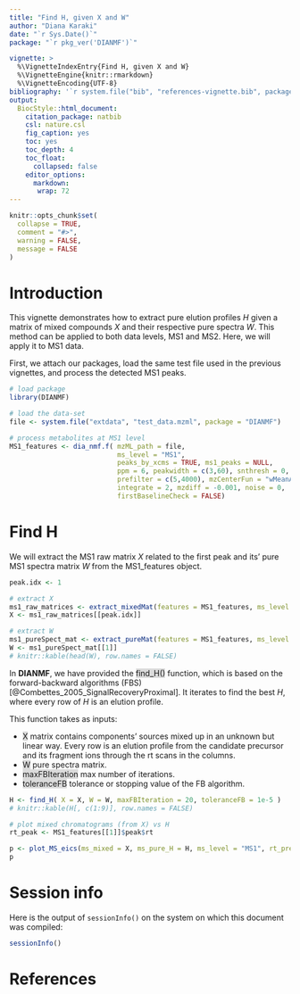 ```yaml
---
title: "Find H, given X and W"
author: "Diana Karaki"
date: "`r Sys.Date()`"
package: "`r pkg_ver('DIANMF')`"

vignette: >
  %\VignetteIndexEntry{Find H, given X and W}
  %\VignetteEngine{knitr::rmarkdown}
  %\VignetteEncoding{UTF-8}
bibliography: '`r system.file("bib", "references-vignette.bib", package = "DIANMF")`'
output: 
  BiocStyle::html_document:
    citation_package: natbib
    csl: nature.csl
    fig_caption: yes
    toc: yes
    toc_depth: 4
    toc_float:
      collapsed: false
    editor_options: 
      markdown: 
       wrap: 72
---
```


```r
knitr::opts_chunk$set(
  collapse = TRUE,
  comment = "#>",
  warning = FALSE,
  message = FALSE
)
```


# Introduction
This vignette demonstrates how to extract pure elution profiles $H$ given a matrix of mixed compounds $X$ and their respective pure spectra $W$. This method can be applied to both data levels, MS1 and MS2. Here, we will apply it to MS1 data.

First, we attach our packages, load the same test file used in the previous vignettes, and process the detected MS1 peaks.

```r
# load package
library(DIANMF)

# load the data-set
file <- system.file("extdata", "test_data.mzml", package = "DIANMF")
```

```r
# process metabolites at MS1 level
MS1_features <- dia_nmf.f( mzML_path = file,
                           ms_level = "MS1",
                           peaks_by_xcms = TRUE, ms1_peaks = NULL,
                           ppm = 6, peakwidth = c(3,60), snthresh = 0,
                           prefilter = c(5,4000), mzCenterFun = "wMeanApex3",
                           integrate = 2, mzdiff = -0.001, noise = 0,
                           firstBaselineCheck = FALSE)
```

# Find H
We will extract the MS1 raw matrix $X$ related to the first peak and its' pure MS1 spectra matrix $W$ from the MS1_features object.

```r
peak.idx <- 1

# extract X
ms1_raw_matrices <- extract_mixedMat(features = MS1_features, ms_level = 'MS1')
X <- ms1_raw_matrices[[peak.idx]]

# extract W
ms1_pureSpect_mat <- extract_pureMat(features = MS1_features, ms_level = 'MS1', H = FALSE)
W <- ms1_pureSpect_mat[[1]]
# knitr::kable(head(W), row.names = FALSE)
```

In **DIANMF**, we have provided the <span style="background-color: rgba(169, 169, 169, 0.4);">find_H()</span> function, which is based on the forward-backward algorithms (FBS) [@Combettes_2005_SignalRecoveryProximal]. It iterates to find the best $H$, where every row of $H$ is an elution profile.

This function takes as inputs:

* <span style="background-color: rgba(169, 169, 169, 0.4);">X</span> matrix contains components' sources mixed up in an unknown but linear way. Every row is an elution profile from the candidate precursor and its fragment ions through the rt scans in the columns.
* <span style="background-color: rgba(169, 169, 169, 0.4);">W</span> pure spectra matrix.
* <span style="background-color: rgba(169, 169, 169, 0.4);">maxFBIteration</span> max number of iterations.
* <span style="background-color: rgba(169, 169, 169, 0.4);">toleranceFB</span> tolerance or stopping value of the FB algorithm.

```r
H <- find_H( X = X, W = W, maxFBIteration = 20, toleranceFB = 1e-5 )
# knitr::kable(H[, c(1:9)], row.names = FALSE)

# plot mixed chromatograms (from X) vs H
rt_peak <- MS1_features[[1]]$peak$rt

p <- plot_MS_eics(ms_mixed = X, ms_pure_H = H, ms_level = "MS1", rt_prec = rt_peak, choosen_comp = "")
p
```

# Session info
Here is the output of `sessionInfo()` on the system on which this document was compiled:

```r
sessionInfo()
```

# References

